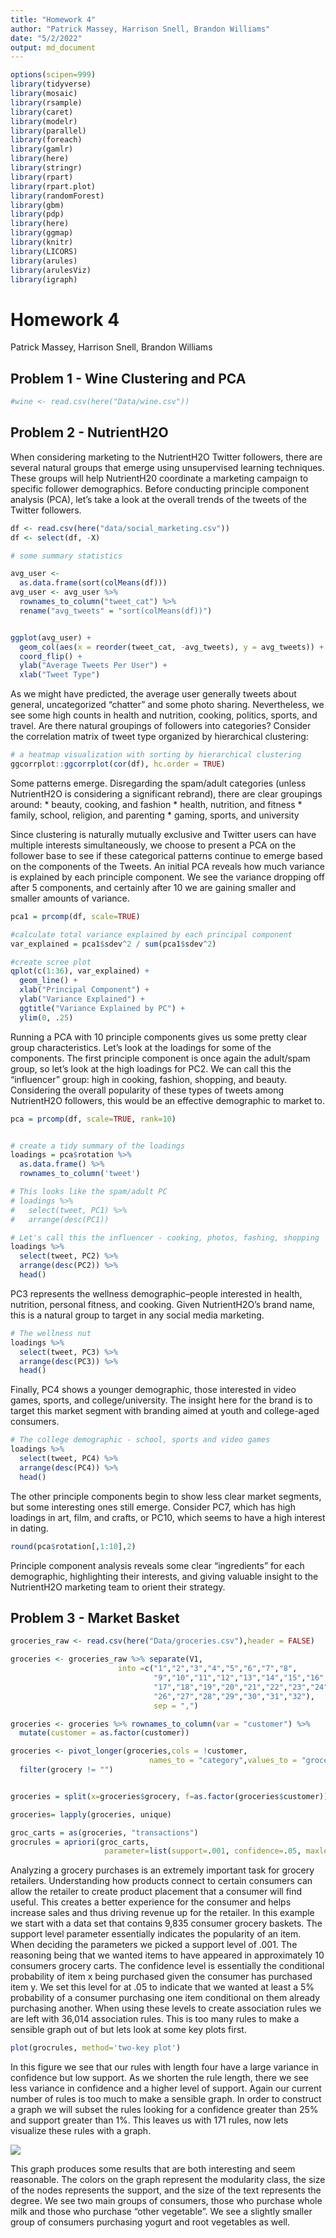 ```yaml
---
title: "Homework 4"
author: "Patrick Massey, Harrison Snell, Brandon Williams"
date: "5/2/2022"
output: md_document
---
```


```r
options(scipen=999)
library(tidyverse)
library(mosaic)
library(rsample)
library(caret)
library(modelr)
library(parallel)
library(foreach)
library(gamlr)
library(here)
library(stringr)
library(rpart)
library(rpart.plot)
library(randomForest)
library(gbm)
library(pdp)
library(here)
library(ggmap)
library(knitr)
library(LICORS)  
library(arules)  
library(arulesViz)
library(igraph)
```

# Homework 4

Patrick Massey, Harrison Snell, Brandon Williams

## Problem 1 - Wine Clustering and PCA
```r
#wine <- read.csv(here("Data/wine.csv"))

```

## Problem 2 - NutrientH2O

When considering marketing to the NutrientH2O Twitter followers, there are several natural groups that emerge using unsupervised learning techniques. These groups will help NutrientH20 coordinate a marketing campaign to specific follower demographics. Before conducting principle component analysis (PCA), let's take a look at the overall trends of the tweets of the Twitter followers. 

```r
df <- read.csv(here("data/social_marketing.csv"))
df <- select(df, -X)

# some summary statistics

avg_user <- 
  as.data.frame(sort(colMeans(df)))
avg_user <- avg_user %>% 
  rownames_to_column("tweet_cat") %>% 
  rename("avg_tweets" = "sort(colMeans(df))")


ggplot(avg_user) + 
  geom_col(aes(x = reorder(tweet_cat, -avg_tweets), y = avg_tweets)) + 
  coord_flip() +
  ylab("Average Tweets Per User") +
  xlab("Tweet Type")
```

As we might have predicted, the average user generally tweets about general, uncategorized "chatter" and some photo sharing. Nevertheless, we see some high counts in health and nutrition, cooking, politics, sports, and travel. Are there natural groupings of followers into categories? Consider the correlation matrix of tweet type organized by hierarchical clustering: 

```r

# a heatmap visualization with sorting by hierarchical clustering
ggcorrplot::ggcorrplot(cor(df), hc.order = TRUE)
```

Some patterns emerge. Disregarding the spam/adult categories (unless NutrientH2O is considering a significant rebrand), there are clear groupings around:
  * beauty, cooking, and fashion 
  * health, nutrition, and fitness
  * family, school, religion, and parenting
  * gaming, sports, and university

Since clustering is naturally mutually exclusive and Twitter users can have multiple interests simultaneously, we choose to present a PCA on the follower base to see if these categorical patterns continue to emerge based on the components of the Tweets. An initial PCA reveals how much variance is explained by each principle component. We see the variance dropping off after 5 components, and certainly after 10 we are gaining smaller and smaller amounts of variance. 

``` r

pca1 = prcomp(df, scale=TRUE) 

#calculate total variance explained by each principal component
var_explained = pca1$sdev^2 / sum(pca1$sdev^2)

#create scree plot
qplot(c(1:36), var_explained) + 
  geom_line() + 
  xlab("Principal Component") + 
  ylab("Variance Explained") +
  ggtitle("Variance Explained by PC") +
  ylim(0, .25)
```

Running a PCA with 10 principle components gives us some pretty clear group characteristics. Let's look at the loadings for some of the components. The first principle component is once again the adult/spam group, so let's look at the high loadings for PC2. We can call this the "influencer" group: high in cooking, fashion, shopping, and beauty. Considering the overall popularity of these types of tweets among NutrientH2O followers, this would be an effective demographic to market to.


``` r

pca = prcomp(df, scale=TRUE, rank=10)


# create a tidy summary of the loadings
loadings = pca$rotation %>%
  as.data.frame() %>%
  rownames_to_column('tweet')

# This looks like the spam/adult PC
# loadings %>%
#   select(tweet, PC1) %>%
#   arrange(desc(PC1))

# Let's call this the influencer - cooking, photos, fashing, shopping
loadings %>%
  select(tweet, PC2) %>%
  arrange(desc(PC2)) %>% 
  head()

```

PC3 represents the wellness demographic--people interested in health, nutrition, personal fitness, and cooking. Given NutrientH2O's brand name, this is a natural group to target in any social media marketing. 

``` r

# The wellness nut
loadings %>%
  select(tweet, PC3) %>%
  arrange(desc(PC3)) %>% 
  head()

```

Finally, PC4 shows a younger demographic, those interested in video games, sports, and college/university. The insight here for the brand is to target this market segment with branding aimed at youth and college-aged consumers. 

``` r

# The college demographic - school, sports and video games
loadings %>%
  select(tweet, PC4) %>%
  arrange(desc(PC4)) %>% 
  head()

```

The other principle components begin to show less clear market segments, but some interesting ones still emerge. Consider PC7, which has high loadings in art, film, and crafts, or PC10, which seems to have a high interest in dating. 

``` r
round(pca$rotation[,1:10],2)
```

Principle component analysis reveals some clear "ingredients" for each demographic, highlighting their interests, and giving valuable insight to the NutrientH2O marketing team to orient their strategy. 


## Problem 3 - Market Basket

```r
groceries_raw <- read.csv(here("Data/groceries.csv"),header = FALSE)

groceries <- groceries_raw %>% separate(V1, 
                        into =c("1","2","3","4","5","6","7","8",
                                "9","10","11","12","13","14","15","16",
                                "17","18","19","20","21","22","23","24","25",
                                "26","27","28","29","30","31","32"),
                                sep = ",")

groceries <- groceries %>% rownames_to_column(var = "customer") %>% 
  mutate(customer = as.factor(customer))

groceries <- pivot_longer(groceries,cols = !customer, 
                               names_to = "category",values_to = "grocery") %>% 
  filter(grocery != "")


groceries = split(x=groceries$grocery, f=as.factor(groceries$customer))

groceries= lapply(groceries, unique)

groc_carts = as(groceries, "transactions")
grocrules = apriori(groc_carts, 
                     parameter=list(support=.001, confidence=.05, maxlen=4))

```
Analyzing a grocery purchases is an extremely important task for grocery retailers. Understanding how products connect to certain consumers can allow the retailer to create product placement that a consumer will find useful. This creates a better experience for the consumer and helps increase sales and thus driving revenue up for the retailer. In this example we start with a data set that contains 9,835 consumer grocery baskets. The support level parameter essentially indicates the popularity of an item. When deciding the parameters we picked a support level of .001. The reasoning being that we wanted items to have appeared in approximately 10 consumers grocery carts. The confidence level is essentially the conditional probability of item x being purchased given the consumer has purchased item y. We set this level for at .05 to indicate that we wanted at least a 5% probability of a consumer purchasing one item conditional on them already purchasing another. When using these levels to create association rules we are left with 36,014 association rules. This is too many rules to make a sensible graph out of but lets look at some key plots first. 


```r
plot(grocrules, method='two-key plot')
```

In this figure we see that our rules with length four have a large variance in confidence but low support. As we shorten the rule length, there we see less variance in confidence and a higher level of support. Again our current number of rules is too much to make a sensible graph. In order to construct a graph we will subset the rules looking for a confidence greater than 25% and support greater than 1%. This leaves us with 171 rules, now lets visualize these rules with a graph.

![](Homework4_files/figure-markdown_strict/graph.png)

This graph produces some results that are both interesting and seem reasonable. The colors on the graph represent the modularity class, the size of the nodes represents the support, and the size of the text represents the degree.  We see two main groups of consumers, those who purchase whole milk and those who purchase "other vegetable". We see a slightly smaller group of consumers purchasing yogurt and root vegetables as well. 